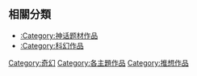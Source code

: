 == 相關分類 ==
*[[:Category:神话题材作品|:Category:神话题材作品]]
*[[:Category:科幻作品|:Category:科幻作品]]
[[Category:奇幻|Category:奇幻]]
[[Category:各主題作品|Category:各主題作品]]
[[Category:推想作品|Category:推想作品]]